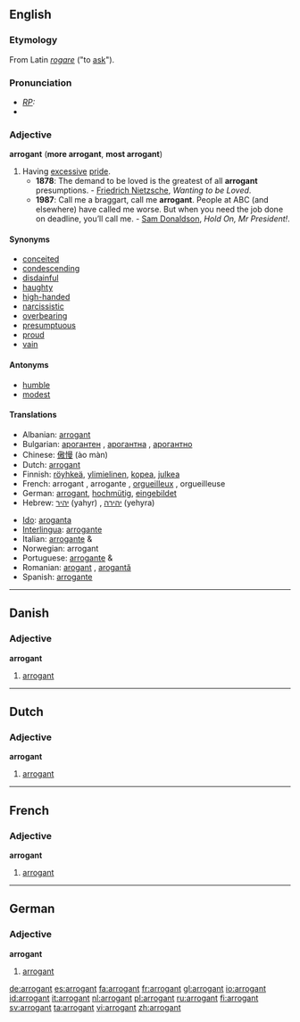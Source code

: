 ==English==
{{wikipedia|arrogance}}

===Etymology===
From Latin ''[[rogare]]'' ("to [[ask]]").

===Pronunciation===
* ''[[RP]]:'' {{IPA|/ˈærəgənt/}}
*{{audio|en-us-arrogant.ogg|Audio (US)}}

===Adjective===
'''arrogant''' ('''more arrogant''', '''most arrogant''')

# Having [[excessive]] [[pride]].
#* '''1878''': The demand to be loved is the greatest of all '''arrogant''' presumptions. - [[w:Friedrich Nietzsche|Friedrich Nietzsche]], ''Wanting to be Loved''.
#* '''1987''': Call me a braggart, call me '''arrogant'''. People at ABC (and elsewhere) have called me worse. But when you need the job done on deadline, you’ll call me. - [[w:Sam Donaldson|Sam Donaldson]], ''Hold On, Mr President!''.

====Synonyms====
*[[conceited]]
*[[condescending]]
*[[disdainful]]
*[[haughty]]
*[[high-handed]]
*[[narcissistic]]
*[[overbearing]]
*[[presumptuous]]
*[[proud]]
*[[vain]]

====Antonyms====
*[[humble]]
*[[modest]]

====Translations====
{{trans-top|having excessive pride}}
*Albanian: [[:sq:arrogant|arrogant]]
*Bulgarian: [[арогантен]] {{m}}, [[арогантна]] {{f}}, [[арогантно]] {{n}}
*Chinese: [[傲慢]] (ào màn)
*Dutch: [[arrogant#Dutch|arrogant]]
*Finnish: [[röyhkeä]], [[ylimielinen]], [[kopea]], [[julkea]]
*French: arrogant {{m}}, arrogante {{f}}, [[orgueilleux]] {{m}}, orgueilleuse {{f}}
*German: [[arrogant#German|arrogant]], [[hochmütig]], [[eingebildet]]
*Hebrew: [[יהיר]] (yahyr) {{m}}, [[יהירה]] (yehyra) {{f}}
{{trans-mid}}
*[[Ido]]: [[aroganta]]
*[[Interlingua]]: [[arrogante]]
*Italian: [[arrogante]] {{m}} & {{f}}
*Norwegian: arrogant
*Portuguese: [[arrogante]] {{m}} & {{f}}
*Romanian: [[arogant]] {{m}}, [[arogantă]] {{f}}
*Spanish: [[arrogante]]
{{trans-bottom}}

----

==Danish==

===Adjective===
'''arrogant'''

# [[#English|arrogant]]

----

==Dutch==

===Adjective===
'''arrogant'''

# [[#English|arrogant]]

----

==French==

===Adjective===
'''arrogant''' {{m}}

# [[#English|arrogant]]

----

==German==

===Adjective===
'''arrogant'''

# [[#English|arrogant]]

[[de:arrogant]]
[[es:arrogant]]
[[fa:arrogant]]
[[fr:arrogant]]
[[gl:arrogant]]
[[io:arrogant]]
[[id:arrogant]]
[[it:arrogant]]
[[nl:arrogant]]
[[pl:arrogant]]
[[ru:arrogant]]
[[fi:arrogant]]
[[sv:arrogant]]
[[ta:arrogant]]
[[vi:arrogant]]
[[zh:arrogant]]